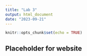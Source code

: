 ```yaml
---
title: "Lab 3"
output: html_document
date: "2023-09-21"
---
```


```r
knitr::opts_chunk$set(echo = TRUE)
```

## Placeholder for website
